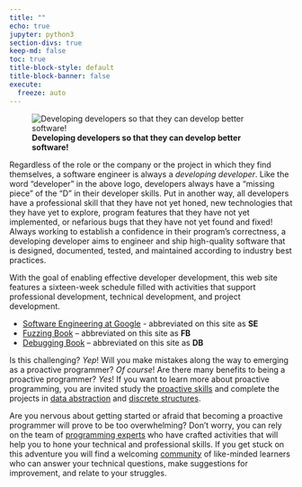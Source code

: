 ```yaml
---
title: ""
echo: true
jupyter: python3
section-divs: true
keep-md: false
toc: true
title-block-style: default
title-block-banner: false
execute:
  freeze: auto
---
```


![**Developing developers so that they can develop better software!**](images/Developer-Development-Horizontal-Logo.svg){fig-align="center"}

Regardless of the role or the company or the project in which they find
themselves, a software engineer is always a *developing developer*. Like the
word "developer" in the above logo, developers always have a "missing piece" of
the "D" in their developer skills. Put in another way, all developers have a
professional skill that they have not yet honed, new technologies that they have
yet to explore, program features that they have not yet implemented, or
nefarious bugs that they have not yet found and fixed! Always working to
establish a confidence in their program's correctness, a developing developer
aims to engineer and ship high-quality software that is designed, documented,
tested, and maintained according to industry best practices.

With the goal of enabling effective developer development, this web site
features a sixteen-week schedule filled with activities that support
professional development, technical development, and project development.

- [Software Engineering at Google](https://abseil.io/resources/swe-book) - abbreviated on this site as **SE**
- [Fuzzing Book](https://www.fuzzingbook.org/) -- abbreviated on this site as **FB**
- [Debugging Book](https://www.debuggingbook.org/) -- abbreviated on this site as **DB**


Is this challenging? *Yep*! Will you make mistakes along the way to emerging as
a proactive programmer? *Of course*! Are there many benefits to being a
proactive programmer? *Yes*! If you want to learn more about proactive
programming, you are invited study the [proactive
skills](proactive-skills/introduction-proactive-skills/) and complete the
projects in [data
abstraction](data-abstraction/introduction-data-abstraction.md) and [discrete
structures](discrete-structures/introduction-discrete-structures.md).

Are you nervous about getting started or afraid that becoming a proactive
programmer will prove to be too overwhelming? Don't worry, you can rely on the
team of [programming
experts](https://github.com/ProactiveProgrammers/www.proactiveprogrammers.com/graphs/contributors)
who have crafted activities that will help you to hone your technical and
professional skills. If you get stuck on this adventure you will find a
welcoming [community](proactive-community/introduction-proactive-community.md)
of like-minded learners who can answer your technical questions, make
suggestions for improvement, and relate to your struggles.

